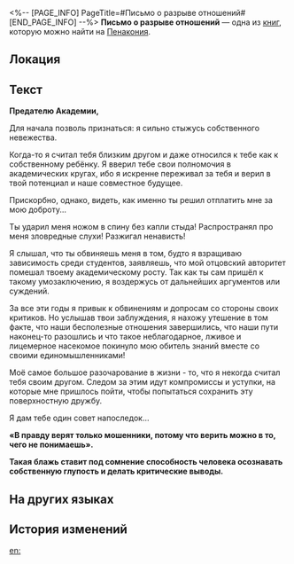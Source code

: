 <%-- [PAGE_INFO]
PageTitle=#Письмо о разрыве отношений#
[END_PAGE_INFO] --%>
{{Дополнить}}
{{Книга Инфобокс
|id           = 337
|Название     = 
|Изображение  = Предмет Журнал Пенакония.png
|Мир          = Пенакония
|Томов        = 1
|Автор        = <!--нужно добавить-->
|Описание     = Письмо бывшему другу, в котором сообщается о полном разрыве их дружеских отношений.
|Том1         = {{tx}}
|Источник1    = {{tx|Отсутствует источник}}
|Персонажи    = 
|Фракции      = 
}}
'''Письмо о разрыве отношений''' — одна из [[Книги|книг]], которую можно найти на [[Пенакония]].

==Локация==
{{Отметка карты|<!--название карты-->|<!--id отметки-->}}

==Текст==
'''Предателю Академии,'''

Для начала позволь признаться: я сильно стыжусь собственного невежества.

Когда-то я считал тебя близким другом и даже относился к тебе как к собственному ребёнку. Я вверил тебе свои полномочия в академических кругах, ибо я искренне переживал за тебя и верил в твой потенциал и наше совместное будущее.

Прискорбно, однако, видеть, как именно ты решил отплатить мне за мою доброту...

Ты ударил меня ножом в спину без капли стыда! Распространял про меня зловредные слухи! Разжигал ненависть!

Я слышал, что ты обвиняешь меня в том, будто я взращиваю зависимость среди студентов, заявляешь, что мой отцовский авторитет помешал твоему академическому росту. Так как ты сам пришёл к такому умозаключению, я воздержусь от дальнейших аргументов или суждений.

За все эти годы я привык к обвинениям и допросам со стороны своих критиков. Но услышав твои заблуждения, я нахожу утешение в том факте, что наши бесполезные отношения завершились, что наши пути наконец-то разошлись и что такое неблагодарное, лживое и лицемерное насекомое покинуло мою обитель знаний вместе со своими единомышленниками!

Моё самое большое разочарование в жизни - то, что я некогда считал тебя своим другом. Следом за этим идут компромиссы и уступки, на которые мне пришлось пойти, чтобы попытаться сохранить эту поверхностную дружбу.

Я дам тебе один совет напоследок...

'''«В правду верят только мошенники, потому что верить можно в то, чего не понимаешь».'''

'''Такая блажь ставит под сомнение способность человека осознавать собственную глупость и делать критические выводы.'''

==На других языках==
{{На других языках
|en   = A Letter of Diffidation
|zhs  = 一封绝交信
|zht  = 一封絕交信
|ja   = 絶交の手紙
|ko   = 절교장
|es   = Carta de difamación
|fr   = Lettre de rupture
|ru   = Письмо о разрыве отношений
|th   = จดหมายตัดความสัมพันธ์
|vi   = Một Lá Thư Tuyệt Giao
|de   = Ein Distanzierungsschreiben
|id   = Sepucuk Surat Pemutusan Persahabatan
|pt   = Carta de Ruptura
}}

==История изменений==
{{История изменений|3.5}}

[[en:]]
